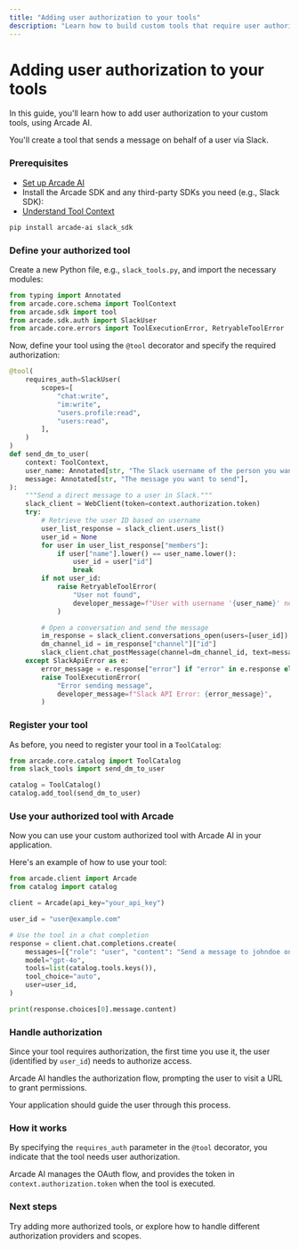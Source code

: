 ```yaml
---
title: "Adding user authorization to your tools"
description: "Learn how to build custom tools that require user authorization using Arcade AI"
---
```



# Adding user authorization to your tools

In this guide, you'll learn how to add user authorization to your custom tools, using Arcade AI.

You'll create a tool that sends a message on behalf of a user via Slack.

<Steps>

### Prerequisites

- [Set up Arcade AI](/home/quickstart)
- Install the Arcade SDK and any third-party SDKs you need (e.g., Slack SDK):
- [Understand Tool Context](/home/build-tools/tool-context)

```bash
pip install arcade-ai slack_sdk
```

### Define your authorized tool

Create a new Python file, e.g., `slack_tools.py`, and import the necessary modules:

```python
from typing import Annotated
from arcade.core.schema import ToolContext
from arcade.sdk import tool
from arcade.sdk.auth import SlackUser
from arcade.core.errors import ToolExecutionError, RetryableToolError
```

Now, define your tool using the `@tool` decorator and specify the required authorization:

```python
@tool(
    requires_auth=SlackUser(
        scopes=[
            "chat:write",
            "im:write",
            "users.profile:read",
            "users:read",
        ],
    )
)
def send_dm_to_user(
    context: ToolContext,
    user_name: Annotated[str, "The Slack username of the person you want to message"],
    message: Annotated[str, "The message you want to send"],
):
    """Send a direct message to a user in Slack."""
    slack_client = WebClient(token=context.authorization.token)
    try:
        # Retrieve the user ID based on username
        user_list_response = slack_client.users_list()
        user_id = None
        for user in user_list_response["members"]:
            if user["name"].lower() == user_name.lower():
                user_id = user["id"]
                break
        if not user_id:
            raise RetryableToolError(
                "User not found",
                developer_message=f"User with username '{user_name}' not found."
            )

        # Open a conversation and send the message
        im_response = slack_client.conversations_open(users=[user_id])
        dm_channel_id = im_response["channel"]["id"]
        slack_client.chat_postMessage(channel=dm_channel_id, text=message)
    except SlackApiError as e:
        error_message = e.response["error"] if "error" in e.response else str(e)
        raise ToolExecutionError(
            "Error sending message",
            developer_message=f"Slack API Error: {error_message}",
        )
```

### Register your tool

As before, you need to register your tool in a `ToolCatalog`:

```python
from arcade.core.catalog import ToolCatalog
from slack_tools import send_dm_to_user

catalog = ToolCatalog()
catalog.add_tool(send_dm_to_user)
```

### Use your authorized tool with Arcade

Now you can use your custom authorized tool with Arcade AI in your application.

Here's an example of how to use your tool:

```python
from arcade.client import Arcade
from catalog import catalog

client = Arcade(api_key="your_api_key")

user_id = "user@example.com"

# Use the tool in a chat completion
response = client.chat.completions.create(
    messages=[{"role": "user", "content": "Send a message to johndoe on Slack saying 'Hello!'"}],
    model="gpt-4o",
    tools=list(catalog.tools.keys()),
    tool_choice="auto",
    user=user_id,
)

print(response.choices[0].message.content)
```

### Handle authorization

Since your tool requires authorization, the first time you use it, the user (identified by `user_id`) needs to authorize access.

Arcade AI handles the authorization flow, prompting the user to visit a URL to grant permissions.

Your application should guide the user through this process.

</Steps>

### How it works

By specifying the `requires_auth` parameter in the `@tool` decorator, you indicate that the tool needs user authorization.

Arcade AI manages the OAuth flow, and provides the token in `context.authorization.token` when the tool is executed.

### Next steps

Try adding more authorized tools, or explore how to handle different authorization providers and scopes.
